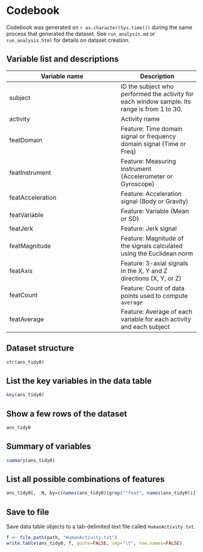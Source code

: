 Codebook
========
Codebook was generated on `r as.character(Sys.time())` during the same process that generated the dataset. See `run_analysis.md` or `run_analysis.html` for details on dataset creation.

Variable list and descriptions
------------------------------

Variable name    | Description
-----------------|------------
subject          | ID the subject who performed the activity for each window sample. Its range is from 1 to 30.
activity         | Activity name
featDomain       | Feature: Time domain signal or frequency domain signal (Time or Freq)
featInstrument   | Feature: Measuring instrument (Accelerometer or Gyroscope)
featAcceleration | Feature: Acceleration signal (Body or Gravity)
featVariable     | Feature: Variable (Mean or SD)
featJerk         | Feature: Jerk signal
featMagnitude    | Feature: Magnitude of the signals calculated using the Euclidean norm
featAxis         | Feature: 3-axial signals in the X, Y and Z directions (X, Y, or Z)
featCount        | Feature: Count of data points used to compute `average`
featAverage      | Feature: Average of each variable for each activity and each subject

Dataset structure
-----------------

```r
str(ans_tidy0)
```

List the key variables in the data table
----------------------------------------

```r
key(ans_tidy0)
```

Show a few rows of the dataset
------------------------------

```r
ans_tidy0
```

Summary of variables
--------------------

```r
summary(ans_tidy0)
```

List all possible combinations of features
------------------------------------------

```r
ans_tidy0[, .N, by=c(names(ans_tidy0)[grep("^feat", names(ans_tidy0))])]
```

Save to file
------------

Save data table objects to a tab-delimited text file called `HumanActivity.txt`.

```r
f <- file.path(path, "HumanActivity.txt")
write.table(ans_tidy0, f, quote=FALSE, sep="\t", row.names=FALSE)
```
